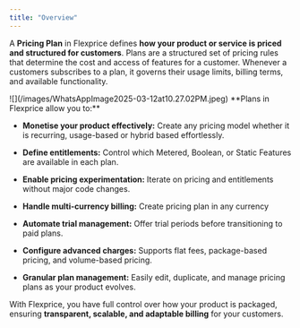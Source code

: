 ```yaml
---
title: "Overview"
---
```


A **Pricing Plan** in Flexprice defines **how your product or service is priced and structured for customers**. Plans are a structured set of pricing rules that determine the cost and access of features for a customer. Whenever a customers subscribes to a plan, it governs their usage limits, billing terms, and available functionality.

<Frame>
  ![](/images/WhatsAppImage2025-03-12at10.27.02PM.jpeg)
</Frame>**Plans in Flexprice allow you to:**

* **Monetise your product effectively:** Create any pricing model whether it is recurring, usage-based or hybrid based effortlessly.

* **Define entitlements:** Control which Metered, Boolean, or Static Features are available in each plan.

* **Enable pricing experimentation:** Iterate on pricing and entitlements without major code changes.

* **Handle multi-currency billing:** Create pricing plan in any currency

* **Automate trial management:** Offer trial periods before transitioning to paid plans.

* **Configure advanced charges:** Supports flat fees, package-based pricing, and volume-based pricing.

* **Granular plan management:** Easily edit, duplicate, and manage pricing plans as your product evolves.

With Flexprice, you have full control over how your product is packaged, ensuring **transparent, scalable, and adaptable billing** for your customers.